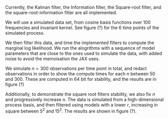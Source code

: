 

Currently, the Kalman filter, the Information filter, the Square-root filter, and the square-root-information filter are all implemented.

We will use a simulated data set, from cosine basis functions over 100 frequencies and invariant kernel.
See figure (?) for the 6 time points of the simulated process.

We then filter this data, and time the implemented filters to compute the marginal log likelihood.
We run the alogrithms with a sequence of model parameters that are close to the ones used to simulate the data, with added noise to avoid the memoisation the JAX uses.

We simulate $n=300$ observations per time point in total, and redact observations in order to show the compute times for each $n$ between 50 and 300.
These are computed in 64 bit for stability, and the results are in figure (?)

Additionally, to demonstrate the square root filters stability, we also fix $n$ and progressively increase $n$.
The data is simulated from a high-dimensional process basis, and then filtered using models with a lower $r$, increasing in square between $5^2$ and $15^2$.
The results are shown in figure (?).
